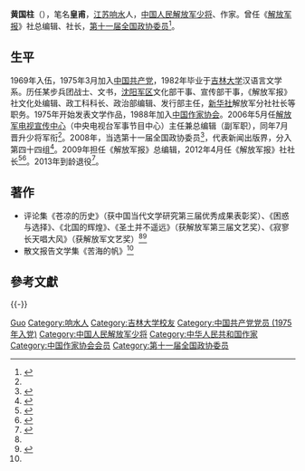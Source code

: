 '''黄国柱'''（{{bd|1952年|11月|}}），笔名'''皇甫'''，[[江苏省|江苏]][[响水县|响水]]人，[[中国人民解放军少将|中国人民解放军少将]]、作家。曾任《[[解放军报|解放军报]]》社总编辑、社长，[[第十一届全国政协委员|第十一届全国政协委员]]<ref name=zgzjw>{{Cite web |url = http://www.chinawriter.com.cn/zxhy/member/8917.shtml |title = 黄国柱 (1952～) |author =  |date =  |publisher = 中国作家网 |language =  |accessdate = 2017-02-17 |quote =  |archive-date = 2017-02-17 |archive-url = https://web.archive.org/web/20170217223726/http://www.chinawriter.com.cn/zxhy/member/8917.shtml |dead-url = no }}</ref>。

== 生平 ==
1969年入伍，1975年3月加入[[中国共产党|中国共产党]]，1982年毕业于[[吉林大学|吉林大学]]汉语言文学系。历任某步兵团战士、文书，[[沈阳军区|沈阳军区]]文化部干事、宣传部干事，《解放军报》社文化处编辑、政工科科长、政治部编辑、发行部主任，[[新华社|新华社]]解放军分社社长等职务。1975年开始发表文学作品，1988年加入[[中国作家协会|中国作家协会]]。2006年5月任[[解放军电视宣传中心|解放军电视宣传中心]]（中央电视台军事节目中心）主任兼总编辑（副军职），同年7月晋升少将军衔<ref name=zgzjw/>。2008年，当选第十一届全国政协委员<ref>{{cite news|title=第十一届全国政协委员名单|url=http://www.indaa.com.cn/zt/2009qglh/zxzs/200903/t20090303_127573.html|accessdate=2013-04-09|newspaper=新华社北京1月25日电 中国人民政治协商会议第十一届全国委员会委员名单(共2237人，2008年1月25日政协第十届全国委员会常务委员会第二十次会议通过)|date=2008年1月25日|deadurl=yes|archiveurl=https://web.archive.org/web/20130928014403/http://www.indaa.com.cn/zt/2009qglh/zxzs/200903/t20090303_127573.html|archivedate=2013年9月28日}}</ref>，代表新闻出版界，分入第四十四组<ref>{{cite news|title=全国政协信息-黄国柱|url=http://www.cppcc.gov.cn/CMS/wylibary/showJcwyxtInfoWylibary.action?tabJcwyxt.guid=11W0015270&wytype=wjwy|accessdate=2013-04-11|newspaper=全国政协委员会|archive-date=2019-06-02|archive-url=https://web.archive.org/web/20190602174428/http://www.cppcc.gov.cn/CMS/wylibary/showJcwyxtInfoWylibary.action?tabJcwyxt.guid=11W0015270&wytype=wjwy|dead-url=no}}</ref>。2009年担任《解放军报》总编辑，2012年4月任《解放军报》社社长<ref>{{Cite web  |url =http://news.163.com/12/0724/08/875PGIPG00014AED.html  |title =解放军报社驻西藏记者站在拉萨挂牌成立  |author =  |date =2012-07-24  |publisher =网易  |language =  |accessdate =  |quote =  |archive-url =https://web.archive.org/web/20170217224009/http://news.163.com/12/0724/08/875PGIPG00014AED.html  |archive-date =2017-02-17  |dead-url =yes  }}</ref><ref>{{Cite web |url = http://www.china.com.cn/cppcc/2016-08/01/content_39001354.htm |title = “八一”致敬！吴双战毛新宇宋祖英…百余你所不知的军界政协委员 |author =  |date = 2016-08-01 |publisher = 中国网 |language =  |accessdate =  |quote =  |archive-date = 2017-02-17 |archive-url = https://web.archive.org/web/20170217223627/http://www.china.com.cn/cppcc/2016-08/01/content_39001354.htm |dead-url = no }}</ref>。2013年到龄退役<ref>{{Cite web |url = http://china.caixin.com/2014-12-30/100769311.html |title = 军报社长禹光转任总政宣传部长 |author =  |date = 2014-12-30 |publisher = 财新网 |language =  |accessdate =  |quote =  |archive-url = https://web.archive.org/web/20160924041333/http://china.caixin.com/2014-12-30/100769311.html |archive-date = 2016-09-24 |dead-url = yes }}</ref>。

==著作==
*评论集《苍凉的历史》（获中国当代文学研究第三届优秀成果表彰奖）、《困惑与选择》、《北国的辉煌》、《圣土并不遥远》（获解放军第三届文艺奖）、《寂寥长天唱大风》（获解放军文艺奖）<ref name=zgzjw/><ref>{{Cite web  |url =http://www.rmzxb.com.cn/c/2016-05-11/805164.shtml  |title =黄国柱：坦然面对一切困苦  |author =  |date =2016-05-11  |publisher =人民政协网  |language =  |accessdate =  |quote =  |archive-date =2021-03-18  |archive-url =https://web.archive.org/web/20210318145908/http://www.rmzxb.com.cn/c/2016-05-11/805164.shtml  |dead-url =no  }}</ref>
*散文报告文学集《苦海的帆》<ref name=zgzjw/>

== 參考文獻 ==
{{reflist}}

{{-}}
{{s-start}}
{{s-mil|pla}}
{{s-before|[[孙晓青|孙晓青]]|rows=2}}
{{s-title|《[[解放军报|解放军报]]》社社长|2012年4月—2013年6月}}
{{s-after|[[禹光|禹光]]}}
{{s-title|《解放军报》社总编辑|2009年12月—2012年4月}}
{{s-after|[[谭健|谭健]]}}
{{s-end}}

{{中国作家协会第八届全国委员会}}

{{Authority control}}
{{DEFAULTSORT:Huang黄}}
[[Category:黄姓|Guo]]
[[Category:响水人|Category:响水人]]
[[Category:吉林大学校友|Category:吉林大学校友]]
[[Category:中国共产党党员_(1975年入党)|Category:中国共产党党员 (1975年入党)]]
[[Category:中国人民解放军少将|Category:中国人民解放军少将]]
[[Category:中华人民共和国作家|Category:中华人民共和国作家]]
[[Category:中国作家协会会员|Category:中国作家协会会员]]
[[Category:第十一届全国政协委员|Category:第十一届全国政协委员]]
